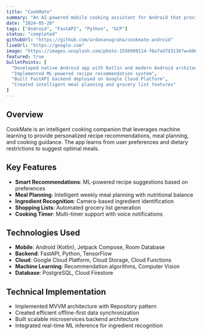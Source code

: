 ```yaml
---
title: "CookMate"
summary: "An AI-powered mobile cooking assistant for Android that provides recipe recommendations, meal planning, and cooking guidance using machine learning and cloud services."
date: "2024-05-20"
tags: ["Android", "FastAPI", "Python", "GCP"]
status: "completed"
githubUrl: "https://github.com/ardananugraha/cookmate-android"
liveUrl: "https://google.com"
image: "https://images.unsplash.com/photo-1556909114-f6e7ad7d3136?w=600&h=400&fit=crop"
featured: true
bulletPoints: [
  "Developed native Android app with Kotlin and modern Android architecture",
  "Implemented ML-powered recipe recommendation system",
  "Built FastAPI backend deployed on Google Cloud Platform",
  "Created intelligent meal planning and grocery list features"
]
---
```


## Overview

CookMate is an intelligent cooking companion that leverages machine learning to provide personalized recipe recommendations, meal planning, and cooking guidance. The app learns from user preferences and dietary restrictions to suggest optimal meals.

## Key Features

- **Smart Recommendations**: ML-powered recipe suggestions based on preferences
- **Meal Planning**: Intelligent weekly meal planning with nutritional balance
- **Ingredient Recognition**: Camera-based ingredient identification
- **Shopping Lists**: Automated grocery list generation
- **Cooking Timer**: Multi-timer support with voice notifications

## Technologies Used

- **Mobile**: Android (Kotlin), Jetpack Compose, Room Database
- **Backend**: FastAPI, Python, TensorFlow
- **Cloud**: Google Cloud Platform, Cloud Storage, Cloud Functions
- **Machine Learning**: Recommendation algorithms, Computer Vision
- **Database**: PostgreSQL, Cloud Firestore

## Technical Implementation

- Implemented MVVM architecture with Repository pattern
- Created efficient offline-first data synchronization
- Built scalable microservices backend architecture
- Integrated real-time ML inference for ingredient recognition